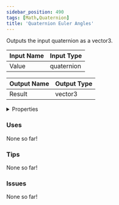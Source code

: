 ```yaml
---
sidebar_position: 490
tags: [Math,Quaternion]
title: 'Quaternion Euler Angles'
---
```


Outputs the input quaternion as a vector3.




<EsbSvg />

| Input Name | Input Type |
|-----------|-----------|
| Value | quaternion |

| Output Name | Output Type |
|-----------|-----------|
| Result | vector3 |


<details>
  <summary>Properties</summary>
  <div>
    <div>
    <table>
      <thead>
        <tr>
          <th>Is beta required?</th>
          <th>❌</th>
        </tr>
        <tr>
          <th>Is this chip a trolling risk?</th>
          <th>❌</th>
        </tr>
        <tr>
          <th>Is this chip a role assignment risk?</th>
          <th>❌</th>
        </tr>
        <tr>
          <th>Chip UUID</th>
          <th>81048ea5-2778-4816-99c5-1c50faad8a87</th>
        </tr>
      </thead>
    </table>
    </div>
  </div>
</details>

### Uses

None so far!

### Tips

None so far!

### Issues

None so far!
